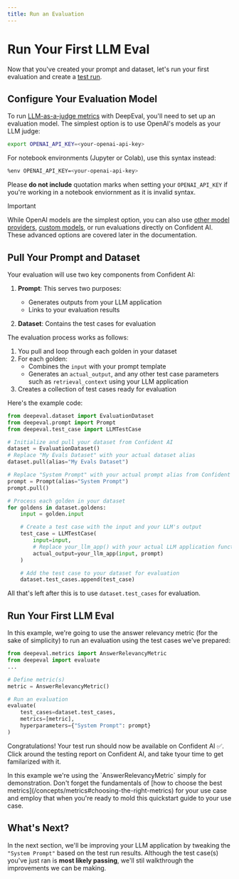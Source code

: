 ```yaml
---
title: Run an Evaluation
---
```



# Run Your First LLM Eval

Now that you've created your prompt and dataset, let's run your first evaluation and create a [test run](/concepts/test-runs).

## Configure Your Evaluation Model

To run [LLM-as-a-judge metrics](/concepts/metrics) with DeepEval, you'll need to set up an evaluation model. The simplest option is to use OpenAI's models as your LLM judge:

```bash
export OPENAI_API_KEY=<your-openai-api-key>
```

For notebook environments (Jupyter or Colab), use this syntax instead:

```bash
%env OPENAI_API_KEY=<your-openai-api-key>
```

Please **do not include** quotation marks when setting your `OPENAI_API_KEY` if you're working in a notebook enviornment as it is invalid syntax.

> [!IMPORTANT]
>
> While OpenAI models are the simplest option, you can also use [other model providers](https://docs.confident-ai.com/integrations/model-azure-openai), [custom models](https://docs.confident-ai.com/guides/guides-using-custom-llms), or run evaluations directly on Confident AI. These advanced options are covered later in the documentation.

## Pull Your Prompt and Dataset

Your evaluation will use two key components from Confident AI:

1. **Prompt**: This serves two purposes:

   - Generates outputs from your LLM application
   - Links to your evaluation results

2. **Dataset**: Contains the test cases for evaluation

The evaluation process works as follows:

1. You pull and loop through each golden in your dataset
2. For each golden:
   - Combines the `input` with your prompt template
   - Generates an `actual_output`, and any other test case parameters such as `retrieval_context` using your LLM application
3. Creates a collection of test cases ready for evaluation

Here's the example code:

```python showLineNumbers copy
from deepeval.dataset import EvaluationDataset
from deepeval.prompt import Prompt
from deepeval.test_case import LLMTestCase

# Initialize and pull your dataset from Confident AI
dataset = EvaluationDataset()
# Replace "My Evals Dataset" with your actual dataset alias
dataset.pull(alias="My Evals Dataset")

# Replace "System Prompt" with your actual prompt alias from Confident AI
prompt = Prompt(alias="System Prompt")
prompt.pull()

# Process each golden in your dataset
for goldens in dataset.goldens:
    input = golden.input

    # Create a test case with the input and your LLM's output
    test_case = LLMTestCase(
        input=input,
        # Replace your_llm_app() with your actual LLM application function
        actual_output=your_llm_app(input, prompt)
    )

    # Add the test case to your dataset for evaluation
    dataset.test_cases.append(test_case)
```

All that's left after this is to use `dataset.test_cases` for evaluation.

## Run Your First LLM Eval

In this example, we're going to use the answer relevancy metric (for the sake of simplicity) to run an evaluation using the test cases we've prepared:

```python
from deepeval.metrics import AnswerRelevancyMetric
from deepeval import evaluate
...

# Define metric(s)
metric = AnswerRelevancyMetric()

# Run an evaluation
evaluate(
    test_cases=dataset.test_cases,
    metrics=[metric],
    hyperparameters={"System Prompt": prompt}
)
```

Congratulations! Your test run should now be available on Confident AI ✅. Click around the testing report on Confident AI, and take tyour time to get familarized with it.

<Callout type="warning">
  In this example we're using the `AnswerRelevancyMetric` simply for
  demonstration. Don't forget the fundamentals of [how to choose the best
  metrics](/concepts/metrics#choosing-the-right-metrics) for your use case and
  employ that when you're ready to mold this quickstart guide to your use case.
</Callout>

## What's Next?

In the next section, we'll be improving your LLM application by tweaking the `"System Prompt"` based on the test run results. Although the test case(s) you've just ran is **most likely passing**, we'll stil walkthrough the improvements we can be making.

